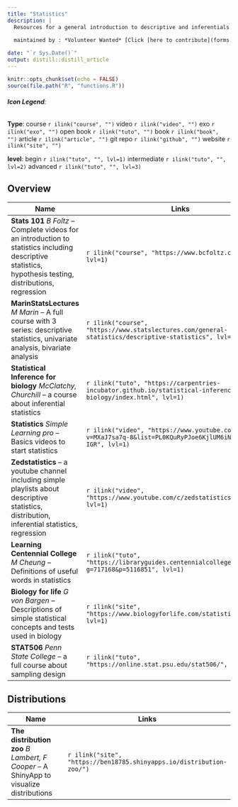 ```yaml
---
title: "Statistics"
description: |
  Resources for a general introduction to descriptive and inferentials statistics
        
  maintained by : *Volunteer Wanted* [Click [here to contribute](forms.html)]{style="float:right"}

date: "`r Sys.Date()`"
output: distill::distill_article
---
```


```r
knitr::opts_chunk$set(echo = FALSE)
source(file.path("R", "functions.R"))
```
###### **Icon Legend**:
**Type**:
course `r ilink("course", "")`
video `r ilink("video", "")`
exo `r ilink("exo", "")`
open book `r ilink("tuto", "")`
book `r ilink("book", "")`
article `r ilink("article", "")`
git repo `r ilink("github", "")`
website `r ilink("site", "")`

**level**: 
begin `r ilink("tuto", "", lvl=1)` intermediate `r ilink("tuto", "", lvl=2)` advanced `r ilink("tuto", "", lvl=3)`




## Overview

| Name                                      | Links |
|-------------------------------------------|-------|
|**Stats  101** *B Foltz* -- Complete videos for an introduction to statistics including descriptive statistics, hypothesis testing, distributions, regression|`r ilink("course", "https://www.bcfoltz.com/blog/", lvl=1)`|
|**MarinStatsLectures** *M Marin* -- A full course with 3 series: descriptive statistics, univariate analysis, bivariate analysis |`r ilink("course", "https://www.statslectures.com/general-statistics/descriptive-statistics", lvl=1)`|
|**Statistical Inference for biology** *McClatchy, Churchill* --  a course about inferential statistics|`r ilink("tuto", "https://carpentries-incubator.github.io/statistical-inference-for-biology/index.html", lvl=1)`|
|**Statistics** *Simple Learning pro* -- Basics videos to start statistics|`r ilink("video", "https://www.youtube.com/watch?v=MXaJ7sa7q-8&list=PL0KQuRyPJoe6KjlUM6iNYgt8d0DwI-IGR", lvl=1)`|
|**Zedstatistics** -- a youtube channel including simple playlists about descriptive statistics, distribution, inferential statistics, regression|`r ilink("video", "https://www.youtube.com/c/zedstatistics/playlists", lvl=1)`|
|**Learning Centennial College** *M Cheung* -- Definitions of useful words in statistics|`r ilink("tuto", "https://libraryguides.centennialcollege.ca/c.php?g=717168&p=5116851", lvl=1)`|
|**Biology for life** *G von Bargen* --  Descriptions of simple statistical concepts and tests used in biology |`r ilink("site", "https://www.biologyforlife.com/statistics.html", lvl=1)`|
|**STAT506** *Penn State College* -- a full course  about sampling design|`r ilink("tuto", "https://online.stat.psu.edu/stat506/", lvl=1)`|




## Distributions

| Name                                      | Links |
|-------------------------------------------|-------|
|**The distribution zoo** *B Lambert, F Cooper* -- A ShinyApp to visualize distributions |`r ilink("site", "https://ben18785.shinyapps.io/distribution-zoo/")` |

